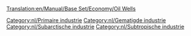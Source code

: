 [[Translation:en/Manual/Base Set/Economy/Oil Wells]]

{{nl/Industrieën|image=Oilwells.png
|name=Oliebronnen
|climates=[[nl/Manual/Klimaat#Gematigd|Gematigd]], [[nl/Manual/Klimaat#Subarctisch|Subarctisch]], [[nl/Manual/Klimaat#Subtropisch|Subtropisch]].
|accepts=Niets
|produces=[[nl/Manual/Base Set/Economy/Olie|Olie]]
|notes=Heeft de neiging om op te drogen na een aantal jaren gebruik.
}}


{{nl/Navbox Industrieën}}
[[Category:nl/Primaire industrie]]
[[Category:nl/Gematigde industrie]]
[[Category:nl/Subarctische industrie]]
[[Category:nl/Subtropische industrie]]
